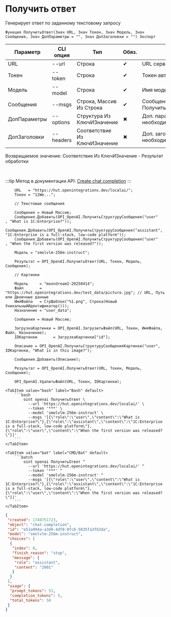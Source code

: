 ﻿---
sidebar_position: 1
description: Получить ответ и другие функции для работы с OpenAI в Открытом пакете интеграций - бесплатной open-source библиотеке интеграций для 1С:Предприятие 8, OneScript и CLI
keywords: [1C, 1С, 1С:Предприятие, 1С:Предприятие 8.3, API, Интеграция, Сервисы, Обмен, OneScript, CLI, OpenAI]
---


# Получить ответ
 Генерирует ответ по заданному текстовому запросу



`Функция ПолучитьОтвет(Знач URL, Знач Токен, Знач Модель, Знач Сообщения, Знач ДопПараметры = "", Знач ДопЗаголовки = "") Экспорт`

  | Параметр | CLI опция | Тип | Обяз. | Назначение |
  |-|-|-|-|-|
  | URL | --url | Строка | &#x2714; | URL сервера OpenAI |
  | Токен | --token | Строка | &#x2714; | Токен авторизации OpenAI |
  | Модель | --model | Строка | &#x2714; | Имя модели |
  | Сообщения | --msgs | Строка, Массив Из Строка | &#x2714; | Сообщения разговора. См. ПолучитьСтруктуруСообщения |
  | ДопПараметры | --options | Структура Из КлючИЗначение | &#x2716; | Доп. параметры запроса, если необходимо |
  | ДопЗаголовки | --headers | Соответствие Из КлючИЗначение | &#x2716; | Доп. заголовки запроса, если необходимо |

  
  Возвращаемое значение:   Соответствие Из КлючИЗначение - Результат обработки

<br/>

:::tip
Метод в документации API: [Create chat completion](https://platform.openai.com/docs/api-reference/chat/create)
:::
<br/>



```bsl title="Пример использования для 1С:Предприятие/OneScript"
    URL   = "https://hut.openintegrations.dev/localai/";
    Токен = "12We...";

    // Текстовые сообщения

    Сообщения = Новый Массив;
    Сообщения.Добавить(OPI_OpenAI.ПолучитьСтруктуруСообщения("user"     , "What is 1C:Enterprise?"));
    Сообщения.Добавить(OPI_OpenAI.ПолучитьСтруктуруСообщения("assistant", "1C:Enterprise is a full-stack, low-code platform"));
    Сообщения.Добавить(OPI_OpenAI.ПолучитьСтруктуруСообщения("user"     , "When the first version was released?"));

    Модель = "smolvlm-256m-instruct";

    Результат = OPI_OpenAI.ПолучитьОтвет(URL, Токен, Модель, Сообщения);

    // Картинки

    Модель     = "moondream2-20250414";
    Файл       = "https://hut.openintegrations.dev/test_data/picture.jpg"; // URL, Путь или Двоичные данные
    ИмяФайла   = СтрШаблон("%1.png", Строка(Новый УникальныйИдентификатор()));
    Назначение = "user_data";

    Сообщения = Новый Массив;

    ЗагрузкаКартинки = OPI_OpenAI.ЗагрузитьФайл(URL, Токен, ИмяФайла, Файл, Назначение);
    IDКартинки       = ЗагрузкаКартинки["id"];

    Описание = OPI_OpenAI.ПолучитьСтруктуруСообщенияКартинки("user", IDКартинки, "What is in this image?");

    Сообщения.Добавить(Описание);

    Результат = OPI_OpenAI.ПолучитьОтвет(URL, Токен, Модель, Сообщения);

    OPI_OpenAI.УдалитьФайл(URL, Токен, IDКартинки);
```
    

 <Tabs>
  
    <TabItem value="bash" label="Bash" default>
        ```bash
            oint openai ПолучитьОтвет \
              --url 'https://hut.openintegrations.dev/localai/' \
              --token '***' \
              --model 'smolvlm-256m-instruct' \
              --msgs '[{\"role\":\"user\",\"content\":\"What is 1C:Enterprise?\"},{\"role\":\"assistant\",\"content\":\"1C:Enterprise is a full-stack, low-code platform\"},{\"role\":\"user\",\"content\":\"When the first version was released?\"}]'
        ```
    </TabItem>
  
    <TabItem value="bat" label="CMD/Bat" default>
        ```batch
            oint openai ПолучитьОтвет ^
              --url 'https://hut.openintegrations.dev/localai/' ^
              --token '***' ^
              --model 'smolvlm-256m-instruct' ^
              --msgs '[{\"role\":\"user\",\"content\":\"What is 1C:Enterprise?\"},{\"role\":\"assistant\",\"content\":\"1C:Enterprise is a full-stack, low-code platform\"},{\"role\":\"user\",\"content\":\"When the first version was released?\"}]'
        ```
    </TabItem>
</Tabs>


```json title="Результат"
{
 "created": 1749751723,
 "object": "chat.completion",
 "id": "e51a994a-a3d9-4df8-8fc6-5035fa3f63da",
 "model": "smolvlm-256m-instruct",
 "choices": [
  {
   "index": 0,
   "finish_reason": "stop",
   "message": {
    "role": "assistant",
    "content": "2001"
   }
  }
 ],
 "usage": {
  "prompt_tokens": 53,
  "completion_tokens": 5,
  "total_tokens": 58
 }
}
```
